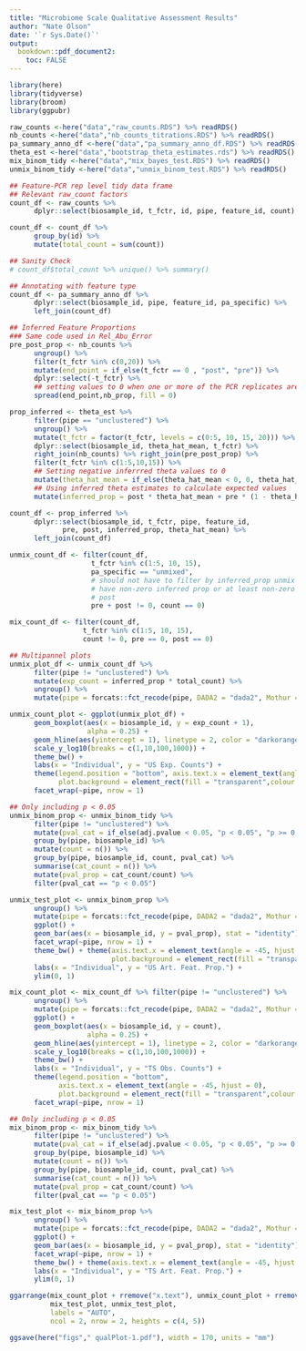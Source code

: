 ```yaml
---
title: "Microbiome Scale Qualitative Assessment Results"
author: "Nate Olson"
date: '`r Sys.Date()`'
output:
  bookdown::pdf_document2:
    toc: FALSE
---
```



```r
library(here)
library(tidyverse)
library(broom)
library(ggpubr)

raw_counts <-here("data","raw_counts.RDS") %>% readRDS()
nb_counts <-here("data","nb_counts_titrations.RDS") %>% readRDS()
pa_summary_anno_df <-here("data","pa_summary_anno_df.RDS") %>% readRDS()
theta_est <-here("data","bootstrap_theta_estimates.rds") %>% readRDS()
mix_binom_tidy <-here("data","mix_bayes_test.RDS") %>% readRDS()
unmix_binom_tidy <-here("data","unmix_binom_test.RDS") %>% readRDS()
```

```r
## Feature-PCR rep level tidy data frame
## Relevant raw_count factors
count_df <- raw_counts %>%
      dplyr::select(biosample_id, t_fctr, id, pipe, feature_id, count)

count_df <- count_df %>%
      group_by(id) %>%
      mutate(total_count = sum(count))

## Sanity Check
# count_df$total_count %>% unique() %>% summary()

## Annotating with feature type
count_df <- pa_summary_anno_df %>%
      dplyr::select(biosample_id, pipe, feature_id, pa_specific) %>%
      left_join(count_df)

## Inferred Feature Proportions
### Same code used in Rel_Abu_Error
pre_post_prop <- nb_counts %>%
      ungroup() %>%
      filter(t_fctr %in% c(0,20)) %>%
      mutate(end_point = if_else(t_fctr == 0 , "post", "pre")) %>%
      dplyr::select(-t_fctr) %>%
      ## setting values to 0 when one or more of the PCR replicates are 0 for titration end-points
      spread(end_point,nb_prop, fill = 0)

prop_inferred <- theta_est %>%
      filter(pipe == "unclustered") %>%
      ungroup() %>%
      mutate(t_fctr = factor(t_fctr, levels = c(0:5, 10, 15, 20))) %>%
      dplyr::select(biosample_id, theta_hat_mean, t_fctr) %>%
      right_join(nb_counts) %>% right_join(pre_post_prop) %>%
      filter(t_fctr %in% c(1:5,10,15)) %>%
      ## Setting negative inferrred theta values to 0
      mutate(theta_hat_mean = if_else(theta_hat_mean < 0, 0, theta_hat_mean)) %>%
      ## Using inferred theta estimates to calculate expected values
      mutate(inferred_prop = post * theta_hat_mean + pre * (1 - theta_hat_mean))

count_df <- prop_inferred %>%
      dplyr::select(biosample_id, t_fctr, pipe, feature_id,
             pre, post, inferred_prop, theta_hat_mean) %>%
      left_join(count_df)

unmix_count_df <- filter(count_df,
                    t_fctr %in% c(1:5, 10, 15),
                    pa_specific == "unmixed",
                    # should not have to filter by inferred_prop unmix should
                    # have non-zero inferred prop or at least non-zero pre +
                    # post
                    pre + post != 0, count == 0)

mix_count_df <- filter(count_df,
                  t_fctr %in% c(1:5, 10, 15),
                  count != 0, pre == 0, post == 0)

## Multipannel plots
unmix_plot_df <- unmix_count_df %>%
      filter(pipe != "unclustered") %>%
      mutate(exp_count = inferred_prop * total_count) %>%
      ungroup() %>%
      mutate(pipe = forcats::fct_recode(pipe, DADA2 = "dada2", Mothur = "mothur", QIIME = "qiime"))

unmix_count_plot <- ggplot(unmix_plot_df) +
      geom_boxplot(aes(x = biosample_id, y = exp_count + 1),
                   alpha = 0.25) +
      geom_hline(aes(yintercept = 1), linetype = 2, color = "darkorange") +
      scale_y_log10(breaks = c(1,10,100,1000)) +
      theme_bw() +
      labs(x = "Individual", y = "US Exp. Counts") +
      theme(legend.position = "bottom", axis.text.x = element_text(angle = -45, hjust = 0),
            plot.background = element_rect(fill = "transparent",colour = NA)) +
      facet_wrap(~pipe, nrow = 1)

## Only including p < 0.05
unmix_binom_prop <- unmix_binom_tidy %>%
      filter(pipe != "unclustered") %>%
      mutate(pval_cat = if_else(adj.pvalue < 0.05, "p < 0.05", "p >= 0.05")) %>%
      group_by(pipe, biosample_id) %>%
      mutate(count = n()) %>%
      group_by(pipe, biosample_id, count, pval_cat) %>%
      summarise(cat_count = n()) %>%
      mutate(pval_prop = cat_count/count) %>%
      filter(pval_cat == "p < 0.05")

unmix_test_plot <- unmix_binom_prop %>%
      ungroup() %>%
      mutate(pipe = forcats::fct_recode(pipe, DADA2 = "dada2", Mothur = "mothur", QIIME = "qiime")) %>%
      ggplot() +
      geom_bar(aes(x = biosample_id, y = pval_prop), stat = "identity") +
      facet_wrap(~pipe, nrow = 1) +
      theme_bw() + theme(axis.text.x = element_text(angle = -45, hjust = 0),
                         plot.background = element_rect(fill = "transparent",colour = NA)) +
      labs(x = "Individual", y = "US Art. Feat. Prop.") +
      ylim(0, 1)

mix_count_plot <- mix_count_df %>% filter(pipe != "unclustered") %>%
      ungroup() %>%
      mutate(pipe = forcats::fct_recode(pipe, DADA2 = "dada2", Mothur = "mothur", QIIME = "qiime")) %>%
      ggplot() +
      geom_boxplot(aes(x = biosample_id, y = count),
                   alpha = 0.25) +
      geom_hline(aes(yintercept = 1), linetype = 2, color = "darkorange") +
      scale_y_log10(breaks = c(1,10,100,1000)) +
      theme_bw() +
      labs(x = "Individual", y = "TS Obs. Counts") +
      theme(legend.position = "bottom",
            axis.text.x = element_text(angle = -45, hjust = 0),
            plot.background = element_rect(fill = "transparent",colour = NA)) +
      facet_wrap(~pipe, nrow = 1)

## Only including p < 0.05
mix_binom_prop <- mix_binom_tidy %>%
      filter(pipe != "unclustered") %>%
      mutate(pval_cat = if_else(adj.pvalue < 0.05, "p < 0.05", "p >= 0.05")) %>%
      group_by(pipe, biosample_id) %>%
      mutate(count = n()) %>%
      group_by(pipe, biosample_id, count, pval_cat) %>%
      summarise(cat_count = n()) %>%
      mutate(pval_prop = cat_count/count) %>%
      filter(pval_cat == "p < 0.05")

mix_test_plot <- mix_binom_prop %>%
      ungroup() %>%
      mutate(pipe = forcats::fct_recode(pipe, DADA2 = "dada2", Mothur = "mothur", QIIME = "qiime")) %>%
      ggplot() +
      geom_bar(aes(x = biosample_id, y = pval_prop), stat = "identity") +
      facet_wrap(~pipe, nrow = 1) +
      theme_bw() + theme(axis.text.x = element_text(angle = -45, hjust = 0)) +
      labs(x = "Individual", y = "TS Art. Feat. Prop.") +
      ylim(0, 1)
```

```r
ggarrange(mix_count_plot + rremove("x.text"), unmix_count_plot + rremove("x.text"),
          mix_test_plot, unmix_test_plot,
          labels = "AUTO",
          ncol = 2, nrow = 2, heights = c(4, 5))
```

```r
ggsave(here("figs"," qualPlot-1.pdf"), width = 170, units = "mm")
```
